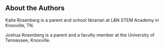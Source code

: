 ## About the Authors

Katie Rosenberg is a parent and school librarian at L&N STEM Academy in Knoxville, TN.

Joshua Rosenberg is a parent and a faculty member at the University of Tennessee, Knoxville.